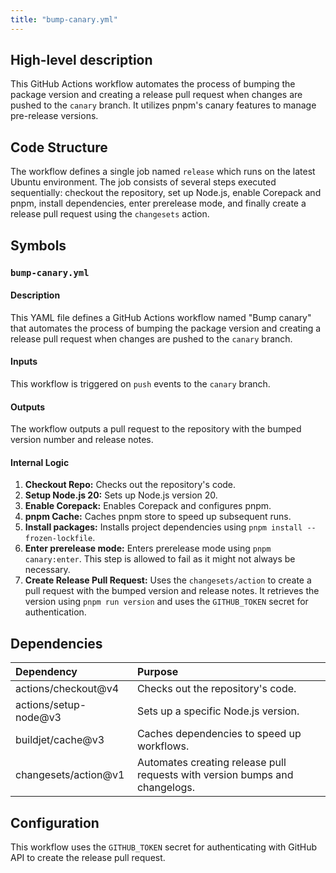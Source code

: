 ```yaml
---
title: "bump-canary.yml"
---
```


## High-level description
This GitHub Actions workflow automates the process of bumping the package version and creating a release pull request when changes are pushed to the `canary` branch. It utilizes pnpm's canary features to manage pre-release versions.

## Code Structure
The workflow defines a single job named `release` which runs on the latest Ubuntu environment. The job consists of several steps executed sequentially: checkout the repository, set up Node.js, enable Corepack and pnpm, install dependencies, enter prerelease mode, and finally create a release pull request using the `changesets` action.

## Symbols

### `bump-canary.yml`
#### Description
This YAML file defines a GitHub Actions workflow named "Bump canary" that automates the process of bumping the package version and creating a release pull request when changes are pushed to the `canary` branch.

#### Inputs
This workflow is triggered on `push` events to the `canary` branch.

#### Outputs
The workflow outputs a pull request to the repository with the bumped version number and release notes.

#### Internal Logic
1. **Checkout Repo:** Checks out the repository's code.
2. **Setup Node.js 20:** Sets up Node.js version 20.
3. **Enable Corepack:** Enables Corepack and configures pnpm.
4. **pnpm Cache:** Caches pnpm store to speed up subsequent runs.
5. **Install packages:** Installs project dependencies using `pnpm install --frozen-lockfile`.
6. **Enter prerelease mode:** Enters prerelease mode using `pnpm canary:enter`. This step is allowed to fail as it might not always be necessary.
7. **Create Release Pull Request:** Uses the `changesets/action` to create a pull request with the bumped version and release notes. It retrieves the version using `pnpm run version` and uses the `GITHUB_TOKEN` secret for authentication.

## Dependencies
| Dependency | Purpose |
|:-----------|:--------|
| actions/checkout@v4 | Checks out the repository's code. |
| actions/setup-node@v3 | Sets up a specific Node.js version. |
| buildjet/cache@v3 | Caches dependencies to speed up workflows. |
| changesets/action@v1 | Automates creating release pull requests with version bumps and changelogs. |

## Configuration
This workflow uses the `GITHUB_TOKEN` secret for authenticating with GitHub API to create the release pull request.
